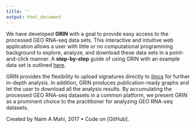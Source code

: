 ```yaml
---
title: ''
output: html_document
---
```

  
We have developed **GRIN** with a goal to provide easy access to the processed GEO RNA-seq data sets. This interactive and intuitive web application allows a user with little or no computational programming background to explore, analyze, and download these data sets in a point-and-click manner. A **step-by-step** guide of using GRIN with an example data set is outlined [here](step-by-step.html).  

GRIN provides the flexibility to upload signatures directly to [ilincs](https://www.ilincs.org/apps/GRIN/) for further in-depth analysis. In addition, GRIN produces publication-ready graphs and let the user to download all the analysis results.
By accumulating the processed GEO RNA-seq datasets in a common platform, we present GRIN as a prominent choice to the practitioner for analyzing GEO RNA-seq datasets.

Created by Naim A Mahi, 2017 &bull; Code on [GitHub].
